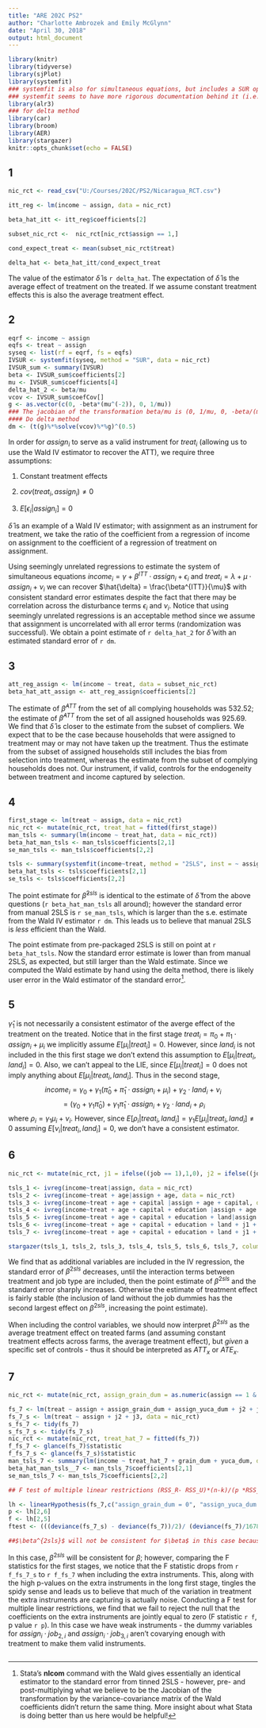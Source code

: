 ```yaml
---
title: "ARE 202C PS2"
author: "Charlotte Ambrozek and Emily McGlynn"
date: "April 30, 2018"
output: html_document
---
```


```r
library(knitr)
library(tidyverse)
library(sjPlot)
library(systemfit)
### systemfit is also for simultaneous equations, but includes a SUR option
### systemfit seems to have more rigorous documentation behind it (i.e. pubs in journal of statistical software), let's use that one (sem is also an option)
library(alr3)
### for delta method
library(car)
library(broom)
library(AER)
library(stargazer)
knitr::opts_chunk$set(echo = FALSE)
```

## 1

```r
nic_rct <- read_csv("U:/Courses/202C/PS2/Nicaragua_RCT.csv")

itt_reg <- lm(income ~ assign, data = nic_rct)

beta_hat_itt <- itt_reg$coefficients[2]

subset_nic_rct <-  nic_rct[nic_rct$assign == 1,]

cond_expect_treat <- mean(subset_nic_rct$treat)

delta_hat <- beta_hat_itt/cond_expect_treat
```
The value of the estimator $\hat{\delta}$ is `r delta_hat`. The expectation of $\hat{\delta}$ is the average effect of treatment on the treated. If we assume constant treatment effects this is also the average treatment effect.

## 2
```r
eqrf <- income ~ assign
eqfs <- treat ~ assign
syseq <- list(rf = eqrf, fs = eqfs)
IVSUR <- systemfit(syseq, method = "SUR", data = nic_rct)
IVSUR_sum <- summary(IVSUR)
beta <- IVSUR_sum$coefficients[2]
mu <- IVSUR_sum$coefficients[4]
delta_hat_2 <- beta/mu
vcov <- IVSUR_sum$coefCov[]
g <- as.vector(c(0, -beta*(mu^(-2)), 0, 1/mu))
### The jacobian of the transformation beta/mu is (0, 1/mu, 0, -beta/(mu^2))
#### Do delta method
dm <- (t(g)%*%solve(vcov)%*%g)^(0.5)
```
In order for $assign_i$ to serve as a valid instrument for $treat_i$ (allowing us to use the Wald IV estimator to recover the ATT), we require three assumptions:

1. Constant treatment effects

2. $cov(treat_i, assign_i) \neq 0$

3. $E[\epsilon_i | assign_i] = 0$

$\hat{\delta}$ is an example of a Wald IV estimator; with assignment as an instrument for treatment, we take the ratio of the coefficient from a regression of income on assignment to the coefficient of a regression of treatment on assignment.

Using seemingly unrelated regressions to estimate the system of simultaneous equations $income_i = \gamma + \beta^{ITT}\cdot assign_i +\epsilon_i$ and $treat_i = \lambda + \mu \cdot assign_i + \nu_i$ we can recover $\hat{\delta} = \frac{\beta^{ITT}}{\mu}$ with consistent standard error estimates despite the fact that there may be correlation across the disturbance terms $\epsilon_i$ and $\nu_i$. Notice that using seemingly unrelated regressions is an acceptable method since we assume that assignment is uncorrelated with all error terms (randomization was successful). We obtain a point estimate of `r delta_hat_2` for $\hat{\delta}$ with an estimated standard error of `r dm`.

## 3
```r
att_reg_assign <- lm(income ~ treat, data = subset_nic_rct)
beta_hat_att_assign <- att_reg_assign$coefficients[2]
```
The estimate of $\hat{\beta}^{ATT}$ from the set of all complying households was 532.52; the estimate of $\hat{\beta}^{ATT}$ from the set of all assigned households was 925.69. We find that $\hat{\delta}$ is closer to the estimate from the subset of compliers. We expect that to be the case because households that were assigned to treatment may or may not have taken up the treatment. Thus the estimate from the subset of assigned households still includes the bias from selection into treatment, whereas the estimate from the subset of complying households does not. Our instrument, if valid, controls for the endogeneity between treatment and income captured by selection.

## 4
```r
first_stage <- lm(treat ~ assign, data = nic_rct)
nic_rct <- mutate(nic_rct, treat_hat = fitted(first_stage))
man_tsls <- summary(lm(income ~ treat_hat, data = nic_rct))
beta_hat_man_tsls <- man_tsls$coefficients[2,1]
se_man_tsls <- man_tsls$coefficients[2,2]

tsls <- summary(systemfit(income~treat, method = "2SLS", inst = ~ assign, data = nic_rct))
beta_hat_tsls <- tsls$coefficients[2,1]
se_tsls <- tsls$coefficients[2,2]
```
The point estimate for $\hat{\beta}^{2sls}$ is identical to the estimate of $\hat{\delta}$ from the above questions (`r beta_hat_man_tsls` all around); however the standard error from manual 2SLS is `r se_man_tsls`, which is larger than the s.e. estimate from the Wald IV estimator `r dm`. This leads us to believe that manual 2SLS is *less* efficient than the Wald.

The point estimate from pre-packaged 2SLS is still on point at `r beta_hat_tsls`. Now the standard error estimate is lower than from manual 2SLS, as expected, but still larger than the Wald estimate. Since we computed the Wald estimate by hand using the delta method, there is likely user error in the Wald estimator of the standard error[^1].

[^1]: Stata's **nlcom** command with the Wald gives essentially an identical estimator to the standard error from tinned 2SLS - however, pre- and post-multiplying what we believe to be the Jacobian of the transformation by the variance-covariance matrix of the Wald coefficients didn't return the same thing. More insight about what Stata is doing better than us here would be helpful!

## 5

$\hat{\gamma}_1$ is not necessarily a consistent estimator of the averge effect of the treatment on the treated. Notice that in the first stage $treat_i = \pi_0 + \pi_1 \cdot assign_i + \mu_i$ we implicitly assume $E[\mu_i|treat_i] = 0$. However, since $land_i$ is not included in the this first stage we don't extend this assumption to $E[\mu_i|treat_i, land_i] = 0$. Also, we can't appeal to the LIE, since $E[\mu_i|treat_i] = 0$ does not imply anything about $E[\mu_i|treat_i, land_i]$. Thus in the second stage, $$income_i = \gamma_0 + \gamma_1 (\hat{\pi}_0 + \hat{\pi}_1 \cdot assign_i + \mu_i) + \gamma_2 \cdot land_i +\nu_i$$ $$ = (\gamma_0 + \gamma_1\hat{\pi}_0) + \gamma_1\hat{\pi}_1 \cdot assign_i + \gamma_2 \cdot land_i + \rho_i$$ where $\rho_i = \gamma_1\mu_i + \nu_i$. However, since $E[\rho_i | treat_i, land_i] = \gamma_1E[\mu_i | treat_i, land_i] \neq 0$ assuming $E[\nu_i|treat_i,land_i]= 0$, we don't have a consistent estimator. 

## 6
```r
nic_rct <- mutate(nic_rct, j1 = ifelse((job == 1),1,0), j2 = ifelse((job == 2),1,0), j3 = ifelse((job == 3),1,0), tj1 = (treat * j1), tj2 = (treat * j2), tj3 = (treat * j3))

tsls_1 <- ivreg(income~treat|assign, data = nic_rct)
tsls_2 <- ivreg(income~treat + age|assign + age, data = nic_rct) 
tsls_3 <- ivreg(income~treat + age + capital |assign + age + capital, data = nic_rct)
tsls_4 <- ivreg(income~treat + age + capital + education |assign + age + capital + education, data = nic_rct)
tsls_5 <- ivreg(income~treat + age + capital + education + land|assign + age + capital + education + land, data = nic_rct)
tsls_6 <- ivreg(income~treat + age + capital + education + land + j1 + j2 + j3|assign + age + capital + education + land + j1 + j2 + j3, data = nic_rct) 
tsls_7 <- ivreg(income~treat + age + capital + education + land + j1 + j2 + j3 + tj1 + tj2 + tj3|assign + age + capital + education + land + j1 + j2 + j3 + tj1 + tj2 + tj3, data = nic_rct)

stargazer(tsls_1, tsls_2, tsls_3, tsls_4, tsls_5, tsls_6, tsls_7, column.sep.width = ".25pt", omit = "Constant", omit.stat = "all")

```

We find that as additional variables are included in the IV regression, the standard error of $\beta^{2sls}$ decreases, until the interaction terms between treatment and job type are included, then the point estimate of $\beta^{2sls}$ and the standard error sharply increases. Otherwise the estimate of treatment effect is fairly stable (the inclusion of land without the job dummies has the second largest effect on $\beta^{2sls}$, increasing the point estimate).

When including the control variables, we should now interpret $\beta^{2sls}$ as the average treatment effect on treated farms (and assuming constant treatment effects across farms, the average treatment effect), but *given* a specific set of controls - thus it should be interpreted as $ATT_x$ or $ATE_x$.  

## 7
```r
nic_rct <- mutate(nic_rct, assign_grain_dum = as.numeric(assign == 1 & job ==2), assign_yuca_dum = as.numeric(assign == 1 & job == 3), grain_dum = as.numeric(job == 2), yuca_dum = as.numeric(job == 3))

fs_7 <- lm(treat ~ assign + assign_grain_dum + assign_yuca_dum + j2 + j3, data = nic_rct)
fs_7_s <- lm(treat ~ assign + j2 + j3, data = nic_rct)
s_fs_7 <- tidy(fs_7)
s_fs_7_s <- tidy(fs_7_s)
nic_rct <- mutate(nic_rct, treat_hat_7 = fitted(fs_7))
f_fs_7 <- glance(fs_7)$statistic
f_fs_7_s <- glance(fs_7_s)$statistic
man_tsls_7 <- summary(lm(income ~ treat_hat_7 + grain_dum + yuca_dum, data = nic_rct))
beta_hat_man_tsls__7 <- man_tsls_7$coefficients[2,1]
se_man_tsls_7 <- man_tsls_7$coefficients[2,2]

## F test of multiple linear restrictions (RSS_R- RSS_U)*(n-k)/(p *RSS_U)

lh <- linearHypothesis(fs_7,c("assign_grain_dum = 0", "assign_yuca_dum = 0"), test = "F")
p <- lh[2,6]
f <- lh[2,5]
ftest <- (((deviance(fs_7_s) - deviance(fs_7))/2)/ (deviance(fs_7)/1678))

##$\beta^{2sls}$ will not be consistent for $\beta$ in this case because job type is controlled in both the first stage regression and in the main regression. Thus in the main regression $\beta^{2sls}$ will contain some information about the effect of job type on income, while the objective of the main regression is to identify the effect of treatment while holding job type constant. To isolate the effect of treatment holding job type constant, presumably it would make sense to either control for job type in either the first stage regression or second stage, but not both. 

```

In this case, $\beta^{2sls}$ will be consistent for $\beta$; however, comparing the F statistics for the first stages, we notice that the F statistic drops from `r f_fs_7_s` to `r f_fs_7` when including the extra instruments. This, along with the high p-values on the extra instruments in the long first stage, tingles the spidy sense and leads us to believe that much of the variation in treatment the extra instruments are capturing  is actually noise. Conducting a F test for multiple linear restrictions, we find that we fail to reject the null that the coefficients on the extra instruments are jointly equal to zero (F statistic `r f`, p value `r p`). In this case we have weak instruments - the dummy variables for $assign_i \cdot job_{2,i}$ and $assign_i \cdot job_{3,i}$ aren't covarying enough with treatment to make them valid instruments.


```r
```
